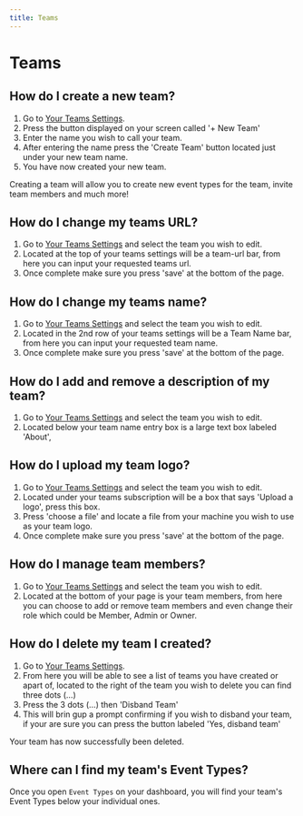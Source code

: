 ```yaml
---
title: Teams
---
```


# Teams

## How do I create a new team?

1. Go to [Your Teams Settings](https://app.cal.com/settings/teams).
2. Press the button displayed on your screen called '+ New Team'
3. Enter the name you wish to call your team.
4. After entering the name press the 'Create Team' button located just under your new team name.
5. You have now created your new team.

Creating a team will allow you to create new event types for the team, invite team members and much more!

## How do I change my teams URL?

1. Go to [Your Teams Settings](https://app.cal.com/settings/teams) and select the team you wish to edit.
2. Located at the top of your teams settings will be a team-url bar, from here you can input your requested teams url.
3. Once complete make sure you press 'save' at the bottom of the page.

## How do I change my teams name?

1. Go to [Your Teams Settings](https://app.cal.com/settings/teams) and select the team you wish to edit.
2. Located in the 2nd row of your teams settings will be a Team Name bar, from here you can input your requested team name.
3. Once complete make sure you press 'save' at the bottom of the page.

## How do I add and remove a description of my team?

1. Go to [Your Teams Settings](https://app.cal.com/settings/teams) and select the team you wish to edit.
2. Located below your team name entry box is a large text box labeled 'About',

## How do I upload my team logo?

1. Go to [Your Teams Settings](https://app.cal.com/settings/teams) and select the team you wish to edit.
2. Located under your teams subscription will be a box that says 'Upload a logo', press this box.
3. Press 'choose a file' and locate a file from your machine you wish to use as your team logo.
4. Once complete make sure you press 'save' at the bottom of the page.

## How do I manage team members?

1. Go to [Your Teams Settings](https://app.cal.com/settings/teams) and select the team you wish to edit.
2. Located at the bottom of your page is your team members, from here you can choose to add or remove team members and even change their role which could be Member, Admin or Owner.

## How do I delete my team I created?

1. Go to [Your Teams Settings](https://app.cal.com/settings/teams).
2. From here you will be able to see a list of teams you have created or apart of, located to the right of the team you wish to delete you can find three dots (...)
3. Press the 3 dots (...) then 'Disband Team'
4. This will brin gup a prompt confirming if you wish to disband your team, if your are sure you can press the button labeled 'Yes, disband team'

Your team has now successfully been deleted.

## Where can I find my team's Event Types?

Once you open `Event Types` on your dashboard, you will find your team's Event Types below your individual ones.
